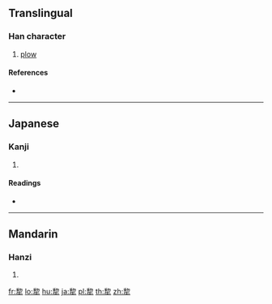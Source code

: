 {{character info/new}}
{{also|犁}}
==Translingual==

===Han character===
{{Han char|rn=93|rad=牛|as=08|sn=12|four=|canj=HHHQ}}

# [[plow]]

====References====
* {{Han ref|kx=0701.200|dkj=20048|dj=1115.060|hdz=31813.100|uh=7282|ud=29314}}

----

==Japanese==

===Kanji===
{{ja-kanji|grade=|rs=牛08}}

# {{defn|lang=ja|sort=牛08}}

====Readings====
* {{ja-readings|on=[[り]] (ri), [[れい]] (rei), [[りゅう]] (ryū)|kun=[[すき]] (suki)}}

----

==Mandarin==

===Hanzi===
{{cmn-hanzi|pin=[[lí]] ([[li2]])|wg=li<sup>2</sup>}}

# {{defn|lang=cmn|sort=牛08}}

[[fr:犂]]
[[lo:犂]]
[[hu:犂]]
[[ja:犂]]
[[pl:犂]]
[[th:犂]]
[[zh:犂]]